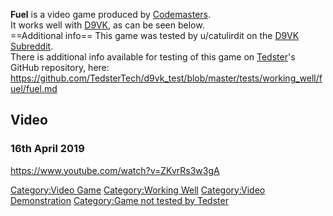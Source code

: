 <strong>Fuel</strong> is a video game produced by [[Codemasters]].
<br />
It works well with [[D9VK]], as can be seen below.
<br />
==Additional info==
This game was tested by u/catulirdit on the [[D9VK Subreddit]].
<br />
There is additional info available for testing of this game on [[User:Tedster|Tedster]]'s GitHub repository, here:
<br />
https://github.com/TedsterTech/d9vk_test/blob/master/tests/working_well/fuel/fuel.md

==Video==
===16th April 2019===
<youtube>https://www.youtube.com/watch?v=ZKvrRs3w3gA</youtube>

[[Category:Video Game]]
[[Category:Working Well]]
[[Category:Video Demonstration]]
[[Category:Game not tested by Tedster]]
